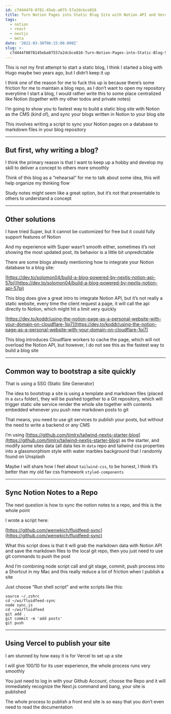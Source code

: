 ```yaml
---
id: c7d444f8-0781-45eb-a075-57a2dcbce816
title: Turn Notion Pages into Static Blog Site with Notion API and Vercel
tags:
  - notion
  - react
  - nextjs
  - meta
date: '2022-03-30T06:15:00.000Z'
slug: >-
  c7d444f8078145eba07557a2dcbce816-Turn-Notion-Pages-into-Static-Blog-Site-with-Notion-API-and-Vercel
---
```


This is not my first attempt to start a static blog, I think I started a blog with Hugo maybe two years ago, but I didn’t keep it up

I think one of the reason for me to fuck this up is because there’s some friction for me to maintain a blog repo, as I don’t want to open my repository everytime I start a blog, I would rather write this to some place centralized like Notion (together with my other todos and private notes)

I’m going to show you to fastest way to build a static blog site with Notion as the CMS (kind of), and sync your blogs written in Notion to your blog site

This involves writing a script to sync your Notion pages on a database to markdown files in your blog repository

---

## But first, why writing a blog?

I think the primary reason is that I want to keep up a hobby and develop my skill to deliver a concept to others more smoothly

Think of this blog as a “rehearsal” for me to talk about some idea, this will help organize my thinking flow

Study notes might seem like a great option, but it’s not that presentable to others to understand a concept

---

## Other solutions

I have tried Super, but it cannot be customized for free but it could fully support features of Notion

And my experience with Super wasn’t smooth either, sometimes it’s not showing the most updated post, its behavior is a little bit unpredictable

There are some blogs already mentioning how to integrate your Notion database to a blog site:

[https://dev.to/solomon04/build-a-blog-powered-by-nextjs-notion-api-57pj](https://dev.to/solomon04/build-a-blog-powered-by-nextjs-notion-api-57pj)

This blog does give a great intro to integrate Notion API, but it’s not really a static website, every time the client request a page, it will call the api directly to Notion, which might hit a limit very quickly

[https://dev.to/koddr/using-the-notion-page-as-a-personal-website-with-your-domain-on-cloudflare-1pi7](https://dev.to/koddr/using-the-notion-page-as-a-personal-website-with-your-domain-on-cloudflare-1pi7)

This blog introduces Cloudflare workers to cache the page, which will not overload the Notion API, but however, I do not see this as the fastest way to build a blog site

---

## Common way to bootstrap a site quickly

That is using a SSG (Static Site Generator)

The idea to bootstrap a site is using a template and markdown files (placed in a `data` folder), they will be pushed together to a Git repository, which will trigger static site service render the whole site together with contents embedded whenever you push new markdown posts to git

That means, you need to use git services to publish your posts, but without the need to write a backend or any CMS

I’m using [https://github.com/timlrx/tailwind-nextjs-starter-blog](https://github.com/timlrx/tailwind-nextjs-starter-blog) as the starter, and modify some sites data (all data lies in `data` repo and tailwind css properties into a glassmorphism style with water marbles background that I randomly found on Unsplash

Maybe I will share how I feel about `tailwind-css`, to be honest, I think it’s better than my old fav css framework `styled-components`

---

## Sync Notion Notes to a Repo

The next question is how to sync the notion notes to a repo, and this is the whole point

I wrote a script here:

[https://github.com/wenwkich/fluidfeed-sync](https://github.com/wenwkich/fluidfeed-sync)

What this script does is that it will grab the markdown data with Notion API and save the markdown files to the local git repo, then you just need to use git commands to push the post

And I’m combining node script call and git stage, commit, push process into a Shortcut in my Mac and this really reduce a lot of friction when I publish a site

Just choose “Run shell script” and write scripts like this:

```shell
source ~/.zshrc
cd ~/ws/fluidfeed-sync
node sync.js
cd ~/ws/fluidfeed
git add .
git commit -m 'add posts'
git push
```

---

## Using Vercel to publish your site

I am stunned by how easy it is for Vercel to set up a site

I will give 100/10 for its user experience, the whole process runs very smoothly

You just need to log in with your Github Account, choose the Repo and it will immediately recognize the Next.js command and bang, your site is published

The whole process to publish a front end site is so easy that you don’t even need to read the documentation
